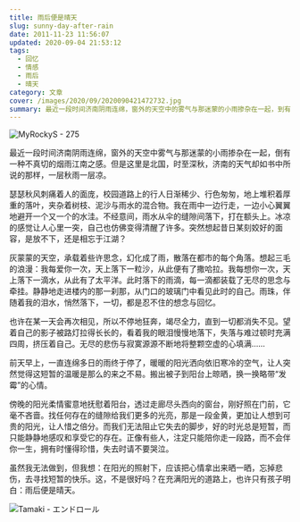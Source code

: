 ```yaml
---
title: 雨后便是晴天
slug: sunny-day-after-rain
date: 2011-11-23 11:56:07
updated: 2020-09-04 21:53:12
tags:
  - 回忆
  - 情感
  - 雨后
  - 晴天
category: 文章
cover: /images/2020/09/2020090421472732.jpg
summary: 最近一段时间济南阴雨连绵，窗外的天空中的雾气与那迷蒙的小雨掺杂在一起，到有一种不真切的烟雨江南之感。
---
```


![MyRockyS - 275](/images/2020/09/2020090421492124.jpg)

<MusicPlayer netease={441809} />

最近一段时间济南阴雨连绵，窗外的天空中雾气与那迷蒙的小雨掺杂在一起，倒有一种不真切的烟雨江南之感。但是这里是北国，时至深秋，济南的天气却如书中所说的那样，一层秋雨一层凉。

瑟瑟秋风刺痛着人的面庞，校园道路上的行人日渐稀少、行色匆匆，地上堆积着厚重的落叶，夹杂着树枝、泥沙与雨水的混合物。我在雨中一边行走，一边小心翼翼地避开一个又一个的水洼。不经意间，雨水从伞的缝隙间落下，打在额头上。冰凉的感觉让人心里一突，自己也仿佛变得清醒了许多。突然想起昔日某刻姣好的面容，是放不下，还是相忘于江湖？

灰蒙蒙的天空，承载着些许思念，幻化成了雨，散落在都市的每个角落。想起三毛的浪漫：我每爱你一次，天上落下一粒沙，从此便有了撒哈拉。我每想你一次，天上落下一滴水，从此有了太平洋。此时落下的雨滴，每一滴都装载了无尽的思念与牵挂。静静地走进楼内的那一刹那，从门口的玻璃门中看见此时的自己。雨珠，伴随着我的泪水，悄然落下，一切，都是忍不住的想念与回忆。

也许在某一天会再次相见，所以不停地狂奔，竭尽全力，直到一切都消失不见。望着自己的影子被路灯拉得长长的，看着我的眼泪慢慢地落下，失落与难过顿时充满四周，挤压着自己。无尽的悲伤与寂寞源源不断地将整颗空虚的心填满……

前天早上，一直连绵多日的雨终于停了，暖暖的阳光洒向依旧寒冷的空气，让人突然觉得这短暂的温暖是那么的来之不易。搬出被子到阳台上晾晒，换一换略带“发霉”的心情。

傍晚的阳光柔情蜜意地抚慰着阳台，透过走廊尽头西向的窗台，刚好照在门前，它毫不吝啬。找任何存在的缝隙给我们更多的光亮，那是一段金黄，更加让人想到可贵的阳光，让人惜之倍分。而我们无法阻止它失去的脚步，好的时光总是短暂，而只能静静地感叹和享受它的存在。正像有些人，注定只能陪你走一段路，而不会伴你一生，拥有时懂得珍惜，失去时请不要哭泣。

虽然我无法做到，但我想：在阳光的照射下，应该把心情拿出来晒一晒，忘掉悲伤，去寻找短暂的快乐。这，不是很好吗？在充满阳光的道路上，也许只有孩子明白：雨后便是晴天。

![Tamaki - エンドロール](/images/2020/09/2020090421522439.jpg)
